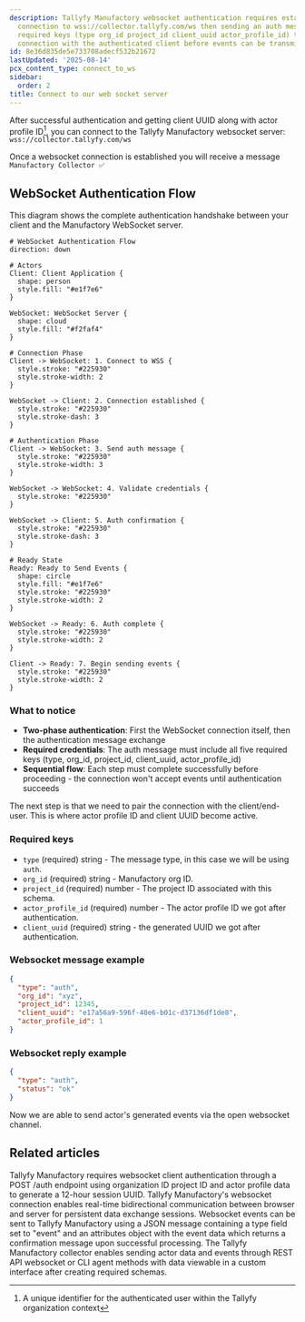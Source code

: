 ```yaml
---
description: Tallyfy Manufactory websocket authentication requires establishing a
  connection to wss://collector.tallyfy.com/ws then sending an auth message with five
  required keys (type org_id project_id client_uuid actor_profile_id) to pair the
  connection with the authenticated client before events can be transmitted.
id: 8e36d835de5e733708adecf532b21672
lastUpdated: '2025-08-14'
pcx_content_type: connect_to_ws
sidebar:
  order: 2
title: Connect to our web socket server
---
```


After successful authentication and getting client UUID along with actor profile ID[^1], you can connect to the Tallyfy Manufactory websocket server: `wss://collector.tallyfy.com/ws`

Once a websocket connection is established you will receive a message `Manufactory Collector ✅`

## WebSocket Authentication Flow

This diagram shows the complete authentication handshake between your client and the Manufactory WebSocket server.

```d2
# WebSocket Authentication Flow
direction: down

# Actors
Client: Client Application {
  shape: person
  style.fill: "#e1f7e6"
}

WebSocket: WebSocket Server {
  shape: cloud
  style.fill: "#f2faf4"
}

# Connection Phase
Client -> WebSocket: 1. Connect to WSS {
  style.stroke: "#225930"
  style.stroke-width: 2
}

WebSocket -> Client: 2. Connection established {
  style.stroke: "#225930"
  style.stroke-dash: 3
}

# Authentication Phase
Client -> WebSocket: 3. Send auth message {
  style.stroke: "#225930"
  style.stroke-width: 3
}

WebSocket -> WebSocket: 4. Validate credentials {
  style.stroke: "#225930"
}

WebSocket -> Client: 5. Auth confirmation {
  style.stroke: "#225930"
  style.stroke-dash: 3
}

# Ready State
Ready: Ready to Send Events {
  shape: circle
  style.fill: "#e1f7e6"
  style.stroke: "#225930"
  style.stroke-width: 2
}

WebSocket -> Ready: 6. Auth complete {
  style.stroke: "#225930"
  style.stroke-width: 2
}

Client -> Ready: 7. Begin sending events {
  style.stroke: "#225930"
  style.stroke-width: 2
}
```

### What to notice

- **Two-phase authentication**: First the WebSocket connection itself, then the authentication message exchange
- **Required credentials**: The auth message must include all five required keys (type, org_id, project_id, client_uuid, actor_profile_id)
- **Sequential flow**: Each step must complete successfully before proceeding - the connection won't accept events until authentication succeeds

The next step is that we need to pair the connection with the client/end-user. This is where actor profile ID and client UUID become active.

### Required keys

- `type` (required) string - The message type, in this case we will be using `auth`.
- `org_id` (required) string - Manufactory org ID.
- `project_id` (required) number - The project ID associated with this schema.
- `actor_profile_id` (required) number - The actor profile ID we got after authentication.
- `client_uuid` (required) string - the generated UUID we got after authentication.
### Websocket message example
```json
{
  "type": "auth",
  "org_id": "xyz",
  "project_id": 12345,
  "client_uuid": "e17a56a9-596f-40e6-b01c-d37136df1de8",
  "actor_profile_id": 1
}
```

### Websocket reply example

```json
{
  "type": "auth",
  "status": "ok"
}
```

Now we are able to send actor's generated events via the open websocket channel.



[^1]: A unique identifier for the authenticated user within the Tallyfy organization context

## Related articles
<CardGrid>
<LinkTitleCard header="<b>Websocket > Authentication for the web socket collector</b>" href="/products/manufactory/collector/websocket/auth/" > Tallyfy Manufactory requires websocket client authentication through a POST /auth endpoint using organization ID project ID and actor profile data to generate a 12-hour session UUID. </LinkTitleCard>
<LinkTitleCard header="<b>Collector > Collecting events via websocket</b>" href="/products/manufactory/collector/websocket/" > Tallyfy Manufactory's websocket connection enables real-time bidirectional communication between browser and server for persistent data exchange sessions. </LinkTitleCard>
<LinkTitleCard header="<b>Websocket > Send events via the web socket</b>" href="/products/manufactory/collector/websocket/send_events/" > Websocket events can be sent to Tallyfy Manufactory using a JSON message containing a type field set to "event" and an attributes object with the event data which returns a confirmation message upon successful processing. </LinkTitleCard>
<LinkTitleCard header="<b>Manufactory > Collector</b>" href="/products/manufactory/collector/" > The Tallyfy Manufactory collector enables sending actor data and events through REST API websocket or CLI agent methods with data viewable in a custom interface after creating required schemas. </LinkTitleCard>
</CardGrid>